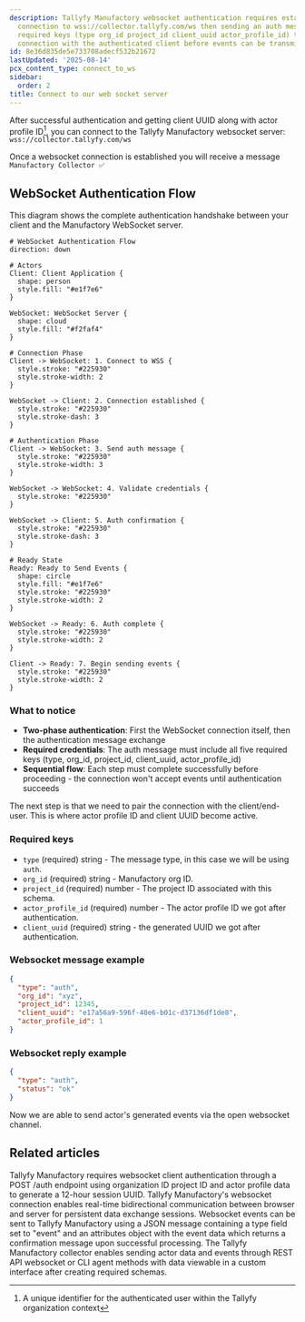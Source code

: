 ```yaml
---
description: Tallyfy Manufactory websocket authentication requires establishing a
  connection to wss://collector.tallyfy.com/ws then sending an auth message with five
  required keys (type org_id project_id client_uuid actor_profile_id) to pair the
  connection with the authenticated client before events can be transmitted.
id: 8e36d835de5e733708adecf532b21672
lastUpdated: '2025-08-14'
pcx_content_type: connect_to_ws
sidebar:
  order: 2
title: Connect to our web socket server
---
```


After successful authentication and getting client UUID along with actor profile ID[^1], you can connect to the Tallyfy Manufactory websocket server: `wss://collector.tallyfy.com/ws`

Once a websocket connection is established you will receive a message `Manufactory Collector ✅`

## WebSocket Authentication Flow

This diagram shows the complete authentication handshake between your client and the Manufactory WebSocket server.

```d2
# WebSocket Authentication Flow
direction: down

# Actors
Client: Client Application {
  shape: person
  style.fill: "#e1f7e6"
}

WebSocket: WebSocket Server {
  shape: cloud
  style.fill: "#f2faf4"
}

# Connection Phase
Client -> WebSocket: 1. Connect to WSS {
  style.stroke: "#225930"
  style.stroke-width: 2
}

WebSocket -> Client: 2. Connection established {
  style.stroke: "#225930"
  style.stroke-dash: 3
}

# Authentication Phase
Client -> WebSocket: 3. Send auth message {
  style.stroke: "#225930"
  style.stroke-width: 3
}

WebSocket -> WebSocket: 4. Validate credentials {
  style.stroke: "#225930"
}

WebSocket -> Client: 5. Auth confirmation {
  style.stroke: "#225930"
  style.stroke-dash: 3
}

# Ready State
Ready: Ready to Send Events {
  shape: circle
  style.fill: "#e1f7e6"
  style.stroke: "#225930"
  style.stroke-width: 2
}

WebSocket -> Ready: 6. Auth complete {
  style.stroke: "#225930"
  style.stroke-width: 2
}

Client -> Ready: 7. Begin sending events {
  style.stroke: "#225930"
  style.stroke-width: 2
}
```

### What to notice

- **Two-phase authentication**: First the WebSocket connection itself, then the authentication message exchange
- **Required credentials**: The auth message must include all five required keys (type, org_id, project_id, client_uuid, actor_profile_id)
- **Sequential flow**: Each step must complete successfully before proceeding - the connection won't accept events until authentication succeeds

The next step is that we need to pair the connection with the client/end-user. This is where actor profile ID and client UUID become active.

### Required keys

- `type` (required) string - The message type, in this case we will be using `auth`.
- `org_id` (required) string - Manufactory org ID.
- `project_id` (required) number - The project ID associated with this schema.
- `actor_profile_id` (required) number - The actor profile ID we got after authentication.
- `client_uuid` (required) string - the generated UUID we got after authentication.
### Websocket message example
```json
{
  "type": "auth",
  "org_id": "xyz",
  "project_id": 12345,
  "client_uuid": "e17a56a9-596f-40e6-b01c-d37136df1de8",
  "actor_profile_id": 1
}
```

### Websocket reply example

```json
{
  "type": "auth",
  "status": "ok"
}
```

Now we are able to send actor's generated events via the open websocket channel.



[^1]: A unique identifier for the authenticated user within the Tallyfy organization context

## Related articles
<CardGrid>
<LinkTitleCard header="<b>Websocket > Authentication for the web socket collector</b>" href="/products/manufactory/collector/websocket/auth/" > Tallyfy Manufactory requires websocket client authentication through a POST /auth endpoint using organization ID project ID and actor profile data to generate a 12-hour session UUID. </LinkTitleCard>
<LinkTitleCard header="<b>Collector > Collecting events via websocket</b>" href="/products/manufactory/collector/websocket/" > Tallyfy Manufactory's websocket connection enables real-time bidirectional communication between browser and server for persistent data exchange sessions. </LinkTitleCard>
<LinkTitleCard header="<b>Websocket > Send events via the web socket</b>" href="/products/manufactory/collector/websocket/send_events/" > Websocket events can be sent to Tallyfy Manufactory using a JSON message containing a type field set to "event" and an attributes object with the event data which returns a confirmation message upon successful processing. </LinkTitleCard>
<LinkTitleCard header="<b>Manufactory > Collector</b>" href="/products/manufactory/collector/" > The Tallyfy Manufactory collector enables sending actor data and events through REST API websocket or CLI agent methods with data viewable in a custom interface after creating required schemas. </LinkTitleCard>
</CardGrid>